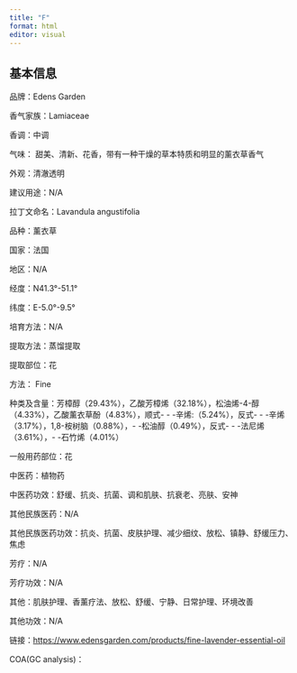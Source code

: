 ```yaml
---
title: "F"
format: html
editor: visual
---
```


## 基本信息

品牌：Edens Garden

香气家族：Lamiaceae

香调：中调

气味： 甜美、清新、花香，带有一种干燥的草本特质和明显的薰衣草香气

外观：清澈透明

建议用途：N/A

拉丁文命名：Lavandula angustifolia

品种：薰衣草

国家：法国

地区：N/A

经度：N41.3°-51.1°

纬度：E-5.0°-9.5°

培育方法：N/A

提取方法：蒸馏提取

提取部位：花

方法： Fine

种类及含量：芳樟醇（29.43%），乙酸芳樟烯（32.18%），松油烯-4-醇（4.33%），乙酸薰衣草酚（4.83%），顺式- - -辛烯:（5.24%），反式- - -辛烯（3.17%），1,8-桉树脑（0.88%），- -松油醇（0.49%），反式- - -法尼烯（3.61%），- -石竹烯（4.01%）

一般用药部位：花

中医药：植物药

中医药功效：舒缓、抗炎、抗菌、调和肌肤、抗衰老、亮肤、安神

其他民族医药：N/A

其他民族医药功效：抗炎、抗菌、皮肤护理、减少细纹、放松、镇静、舒缓压力、焦虑

芳疗：N/A

芳疗功效：N/A

其他：肌肤护理、香薰疗法、放松、舒缓、宁静、日常护理、环境改善

其他功效：N/A

链接：<https://www.edensgarden.com/products/fine-lavender-essential-oil>

COA(GC analysis)：
